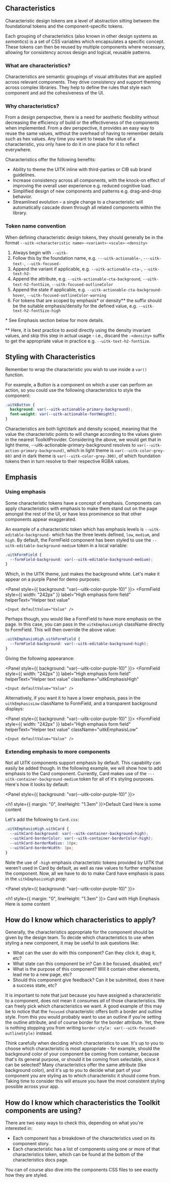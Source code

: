 
<Meta title="Documentation/Styles and Theming/Characteristics/Introduction" />

## Characteristics

Characteristic design tokens are a level of abstraction sitting between the foundational tokens and the component-specific tokens.

Each grouping of characteristics (also known in other design systems as _semantics_) is a set of CSS variables which encapsulates a specific concept. These tokens can then be reused by multiple components where necessary, allowing for consistency across design and logical, reusable patterns.

### What are characteristics?

Characteristics are semantic groupings of visual attributes that are applied across relevant components. They drive consistency and support theming across complex libraries. They help to define the rules that style each component and aid the cohesiveness of the UI.

### Why characteristics?

From a design perspective, there is a need for aesthetic flexibility without decreasing the efficiency of build or the effectiveness of the components when implemented. From a dev perspective, it provides an easy way to reuse the same values, without the overhead of having to remember details such as hex values. Any time you want to tweak the value of a characteristic, you only have to do it in one place for it to reflect everywhere.

Characteristics offer the following benefits:

- Ability to theme the UITK inline with third-parties or CIB sub brand guidelines.
- Increase consistency across all components, with the knock-on effect of improving the overall user experience e.g. reduced cognitive load.
- Simplified design of new components and patterns e.g. drag-and-drop behavior.
- Streamlined evolution – a single change to a characteristic will automatically cascade down through all related components within the library.

### Token name convention

When defining characteristic design tokens, they should generally be in the format `--uitk-<characteristic name>-<variant>-<scale>-<density>`

1. Always begin with `--uitk-`
2. Follow this by the foundation name, e.g. `---uitk-actionable-`, `---uitk-text-`, `--uitk-focused-`
3. Append the variant if applicable, e.g. `--uitk-actionable-cta-`, `--uitk-text-h2-`
4. Append the attribute, e.g. `--uitk-actionable-cta-background`, `--uitk-text-h2-fontSize`, `--uitk-focused-outlineColor`
5. Append the state if applicable, e.g. `--uitk-actionable-cta-background-hover`, `--uitk-focused-outlineColor-warning`
6. For tokens that are scoped by emphasis\* or density\*\* the suffix should be the suitable emphasis/density for the defined value, e.g. `--uitk-text-h2-fontSize-high`

\* See Emphasis section below for more details.

\*\* Here, it is best practice to avoid directly using the density invariant values, and skip this step in actual usage - i.e., discard the `-<density>` suffix to get the appropriate value in practice e.g. `--uitk-text-h2-fontSize`.

## Styling with Characteristics

Remember to wrap the characteristic you wish to use inside a `var()` function.

For example, a Button is a component on which a user can perform an action, so you could use the following characteristics to style the component:

```css
.uitkButton {
  background: var(--uitk-actionable-primary-background);
  font-weight: var(--uitk-actionable-fontWeight);
}
```

Characteristics are both light/dark and density scoped, meaning that the value the characteristic points to will change according to the values given in the nearest ToolkitProvider. Considering the above, we would get that in light
theme, --uitk-actionable-primary-background resolves to `var(--uitk-action-primary-background)`, which in light theme is `var(--uitk-color-grey-60)` and in dark theme is `var(--uitk-color-grey-300)`, of which foundation tokens then in turn resolve to their respective RGBA values.

## Emphasis

### Using emphasis

Some characteristic tokens have a concept of emphasis. Components can apply characteristics with emphasis to make them stand out on the page amongst the rest of the UI, or have less prominence so that other components appear exaggerated.

An example of a characteristic token which has emphasis levels is `--uitk-editable-background-` which has the three levels defined, `low`, `medium`, and `high`. By default, the FormField component has been styled to use the `--uitk-editable-background-medium` token in a local variable:

```css
.uitkFormField {
  --formField-background: var(--uitk-editable-background-medium);
}
```

Which, in the UITK theme, just makes the background white. Let's make it appear on a purple Panel for demo purposes:

<Panel style={{ background: "var(--uitk-color-purple-10)" }}>
  <FormField
    style={{ width: "242px" }}
    label="High emphasis form field"
    helperText="Helper text value"
  >
    <Input defaultValue="Value" />
  </FormField>
</Panel>

Perhaps though, you would like a FormField to have more emphasis on the page. In this case, you can pass in the `uitkEmphasisHigh` className directly to FormField. This will then override the above value:

```css
.uitkEmphasisHigh.uitkFormField {
  --formField-background: var(--uitk-editable-background-high);
}
```

Giving the following appearance:

<Panel style={{ background: "var(--uitk-color-purple-10)" }}>
  <FormField
    style={{ width: "242px" }}
    label="High emphasis form field"
    helperText="Helper text value"
    className="uitkEmphasisHigh"
  >
    <Input defaultValue="Value" />
  </FormField>
</Panel>

Alternatively, if you want it to have a lower emphasis, pass in the `uitkEmphasisLow` className to FormField, and a transparent background displays:

<Panel style={{ background: "var(--uitk-color-purple-10)" }}>
  <FormField
    style={{ width: "242px" }}
    label="High emphasis form field"
    helperText="Helper text value"
    className="uitkEmphasisLow"
  >
    <Input defaultValue="Value" />
  </FormField>
</Panel>

### Extending emphasis to more components

Not all UITK components support emphasis by default. This capability can easily be added though.
In the following example, we will show how to add emphasis to the Card component. Currently, Card makes use of the `---uitk-container-background-medium` token for all of it's styling purposes. Here's how it looks by default:

<Panel style={{ background: "var(--uitk-color-purple-10)" }}>
  <Card>
    <div>
      <h1 style={{ margin: "0", lineHeight: "1.3em" }}>Default Card</h1>
      <span>Here is some content</span>
    </div>
  </Card>
</Panel>

Let's add the following to `Card.css`:

```css
.uitkEmphasisHigh.uitkCard {
  --uitkCard-background: var(--uitk-container-background-high);
  --uitkCard-borderColor: var(--uitk-container-borderColor-high);
  --uitkCard-borderRadius: 10px;
  --uitkCard-borderWidth: 3px;
}
```

Note the use of `-high` emphasis characteristic tokens provided by UITK that weren't used in Card by default, as well as raw values to further emphasise the component. Now, all we have to do to make Card have emphasis is pass in the `uitkEmphasisHigh` prop:

<Panel style={{ background: "var(--uitk-color-purple-10)" }}>
  <Card className="uitkEmphasisHigh">
    <div>
      <h1 style={{ margin: "0", lineHeight: "1.3em" }}>
        Card with High Emphasis
      </h1>
      <span>Here is some content</span>
    </div>
  </Card>
</Panel>

## How do I know which characteristics to apply?

Generally, the characteristics appropriate for the component should be given by the design team. To decide which characteristics to use when styling a new component, it may be useful to ask questions like:

- What can the user do with this component? Can they click it, drag it, etc?
- What state can this component be in? Can it be focused, disabled, etc?
- What is the purpose of this component? Will it contain other elements, lead me to a new page, etc?
- Should this component give feedback? Can it be submitted, does it have a success state, etc?

It is important to note that just because you have assigned a characteristic to a component, does not mean it consumes _all_ of those characteristics. We can freely pick which characteristics we want. A good example of this may be to notice that the `focused` characteristic offers both a border and outline style. From this you would probably want to use an outline if you're setting the outline attribute, and of course border for the border attribute. Yet, there is nothing stopping you from writing `border-style: var(--uitk-focused-outlineStyle)` instead.

Think carefully when deciding which characteristics to use. It's up to you to choose which characteristic is most appropriate - for example, should the background color of your component be coming from container, because that's its general purpose, or should it be coming from selectable, since it can be selected? Many characteristics offer the same attribute (like background color), and it's up to you to decide what part of your component you are styling as to which characteristic it should come from. Taking time to consider this will ensure you have the most consistent styling possible across your app.

## How do I know which characteristics the Toolkit components are using?

There are two easy ways to check this, depending on what you're interested in:

- Each component has a breakdown of the characteristics used on its component story.
- Each characteristic has a list of components using one or more of that characteristics token, which can be found at the bottom of the characteristics docs page.

You can of course also dive into the components CSS files to see exactly how they are styled.
